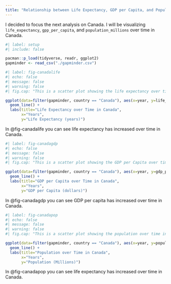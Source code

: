 ---
title: "Relationship between Life Expectancy, GDP per Capita, and Population for Canada"
---

I decided to focus the next analysis on Canada. I will be visualizing `life_expectancy`, `gpp_per_capita`, and `population_millions` over time in Canada.

```{r}
#| label: setup
#| include: false

pacman::p_load(tidyverse, readr, ggplot2)
gapminder <- read_csv("./gapminder.csv")

```

```{r}
#| label: fig-canadalife
#| echo: false
#| message: false
#| warning: false
#| fig.cap: "This is a scatter plot showing the life expectancy over time in Canada"

ggplot(data=filter(gapminder, country == "Canada"), aes(x=year, y=life_expectancy)) +
  geom_line() +
  labs(title="Life Expectancy over Time in Canada",
       x="Years",
       y="Life Expectancy (years)")

```

In @fig-canadalife you can see life expectancy has increased over time in Canada.

```{r}
#| label: fig-canadagdp
#| echo: false
#| message: false
#| warning: false
#| fig.cap: "This is a scatter plot showing the GDP per Capita over time in Canada"

ggplot(data=filter(gapminder, country == "Canada"), aes(x=year, y=gdp_per_capita)) +
  geom_line() +
  labs(title="GDP per Capita over Time in Canada",
       x="Years",
       y="GDP per Capita (dollars)")

```

In @fig-canadagdp you can see GDP per capita has increased over time in Canada.

```{r}
#| label: fig-canadapop
#| echo: false
#| message: false
#| warning: false
#| fig.cap: "This is a scatter plot showing the population over time in Canada"

ggplot(data=filter(gapminder, country == "Canada"), aes(x=year, y=population_millions)) +
  geom_line() +
  labs(title="Population over Time in Canada",
       x="Years",
       y="Population (Millions)")

```

In @fig-canadapop you can see life expectancy has increased over time in Canada.